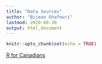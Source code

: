 ```yaml
---
title: "Data Sources"
author: "Bijean Ghafouri"
lastmod: 2020-08-30
output: html_document
---
```


```r
knitr::opts_chunk$set(echo = TRUE)
```

[R for Canadians](https://doodles.mountainmath.ca/)

